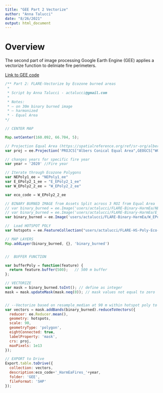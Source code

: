 ```yaml
---
title: "GEE Part 2 Vectorize"
author: "Anna Talucci"
date: "8/26/2021"
output: html_document
---
```


# Overview

The second part of image processing Google Earth Engine (GEE) applies a vectorize function to deliniate fire perimeters. 

[Link to GEE code](https://code.earthengine.google.com/?scriptPath=users%2Factalucci%2FFLARE-FireActivity%3APart2-FLARE-Vectors-Ecozone)




```js
/** Part 2: FLARE-Vectorize by Ecozone burned areas
 * 
 * Script by Anna Talucci - actalucci@gmail.com
 * 
 * Notes: 
 * — on 30m binary burned image
 * — harmonized
 * - Equal Area
*/

// CENTER MAP   

Map.setCenter(160.092, 66.704, 5);

// Projection Equal Area (https://spatialreference.org/ref/sr-org/albers-equal-area-russia/)
var proj = ee.Projection('PROJCS["Albers Conical Equal Area",GEOGCS["WGS 84",DATUM["WGS_1984",SPHEROID["WGS 84",6378137,298.257223563,AUTHORITY["EPSG","7030"]],TOWGS84[0,0,0,0,0,0,0],AUTHORITY["EPSG","6326"]],PRIMEM["Greenwich",0,AUTHORITY["EPSG","8901"]],UNIT["degree",0.0174532925199433,AUTHORITY["EPSG","9108"]],AUTHORITY["EPSG","4326"]],PROJECTION["Albers_Conic_Equal_Area"],PARAMETER["standard_parallel_1",50],PARAMETER["standard_parallel_2",70],PARAMETER["latitude_of_center",56],PARAMETER["longitude_of_center",100],PARAMETER["false_easting",0],PARAMETER["false_northing",0],UNIT["meters",1]]').atScale(10000)

// changes years for specific fire year
var year = '2020' //Fire year

// Iterate through Ecozone Polygons
var NEPoly1_ee = "NEPoly1_ee"
var E_EPoly2_1_ee = "E_EPoly2_1_ee"
var W_EPoly2_2_ee = "W_EPoly2_2_ee"

var eco_code = W_EPoly2_2_ee 

// BINARY BURNED IMAGE from Assets Split across 3 ROI from Equal Area
// var binary_burned = ee.Image('users/actalucci/FLARE-Binary-HarmEa/NEPoly1_ee_dnbrBinaryHarmEA_'+year)// NE_Poly_ee
// var binary_burned = ee.Image('users/actalucci/FLARE-Binary-HarmEa/E_EPoly2_1_ee_dnbrBinaryHarmEA_'+year)// E_EPoly2_1_ee 
var binary_burned = ee.Image('users/actalucci/FLARE-Binary-HarmEa/W_EPoly2_2_ee_dnbrBinaryHarmEA_'+year)//W_EPoly2_1_ee

//  Load HOTSPOT POLY
var hotspots = ee.FeatureCollection("users/actalucci/FLARE-HS-Poly-Eco-EA/hspoly_EA_"+year);

// MAP LAYERS
Map.addLayer(binary_burned, {}, 'binary_burned')


//  BUFFER FUNCTION   

var bufferPoly = function(feature) {
  return feature.buffer(500);   // 500 m buffer
};

// VECTORIZE     
var mask = binary_burned.toInt(); // define as integer
mask = mask.updateMask(mask.neq(0)); // mask values not equal to zero


// --Vectorize based on resample_median at 90 m within hotspot poly to minimize compputing error
var vectors = mask.addBands(binary_burned).reduceToVectors({
  reducer: ee.Reducer.mean(),
  geometry: hotspots,
  scale: 90,
  geometryType: 'polygon',
  eightConnected: true,
  labelProperty: 'mask',
  crs: proj,
  maxPixels: 1e13
});

// EXPORT to Drive  
Export.table.toDrive({
  collection: vectors,
  description:eco_code+'_HarmEaFires_'+year,
  folder: 'GEE',
  fileFormat: 'SHP'
});



```